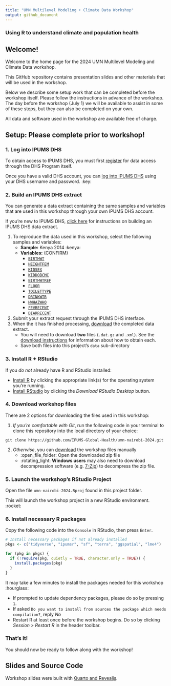 ```yaml
---
title: "UMN Multilevel Modeling + Climate Data Workshop"
output: github_document
---
```


### Using R to understand climate and population health

## Welcome!

Welcome to the home page for the 2024 UMN Multilevel Modeling and Climate
Data workshop.

This GitHub repository contains presentation slides and other materials
that will be used in the workshop.

Below we describe some setup work that can be completed before the
workshop itself. Please follow the instructions in advance of the
workshop. The day before the workshop (July 1) we will be available to
assist in some of these steps, but they can also be completed on your
own.

All data and software used in the workshop are available free of charge.

## Setup: Please complete prior to workshop!

### 1. Log into IPUMS DHS

To obtain access to IPUMS DHS, you must first 
[register](https://dhsprogram.com/data/new-user-registration.cfm) for data 
access through the DHS Program itself.

Once you have a valid DHS account, you can 
[log into IPUMS DHS](https://www.idhsdata.org/idhs-action/users/login) using 
your DHS username and password. :key:

### 2. Build an IPUMS DHS extract

You can generate a data extract containing the same samples and variables that
are used in this workshop through your own IPUMS DHS account.

If you're new to IPUMS DHS, 
[click here](https://www.idhsdata.org/idhs/user_guide.shtml) for
instructions on building an IPUMS DHS data extract.

1. To reproduce the data used in this workshop, select the following samples and 
variables:
    -   **Sample:** Kenya 2014 :kenya:
    -   **Variables:** (CONFIRM)
        -   [`BIRTHWT`](`r ipumsr::ipums_website("dhs", launch = FALSE, var = "BIRTHWT")`)
        -   [`HEIGHTFEM`](`r ipumsr::ipums_website("dhs", launch = FALSE, var = "HEIGHTFEM")`)
        -   [`KIDSEX`](`r ipumsr::ipums_website("dhs", launch = FALSE, var = "KIDSEX")`)
        -   [`KIDDOBCMC`](`r ipumsr::ipums_website("dhs", launch = FALSE, var = "KIDDOBCMC")`)
        -   [`BIRTHWTREF`](`r ipumsr::ipums_website("dhs", launch = FALSE, var = "BIRTHWTREF")`)
        -   [`FLOOR`](`r ipumsr::ipums_website("dhs", launch = FALSE, var = "FLOOR")`)
        -   [`TOILETTYPE`](`r ipumsr::ipums_website("dhs", launch = FALSE, var = "TOILETTYPE")`)
        -   [`DRINKWTR`](`r ipumsr::ipums_website("dhs", launch = FALSE, var = "DRINKWTR")`)
        -   [`HWHAZWHO`](`r ipumsr::ipums_website("dhs", launch = FALSE, var = "HWHAZWHO")`)
        -   [`FEVRECENT`](`r ipumsr::ipums_website("dhs", launch = FALSE, var = "FEVRECENT")`)
        -   [`DIARRECENT`](`r ipumsr::ipums_website("dhs", launch = FALSE, var = "DIARRECENT")`)
2. Submit your extract request through the IPUMS DHS interface.
2. When the it has finished processing, [download](https://tech.popdata.org/dhs-research-hub/posts/2024-02-02-download-dhs-data/#download-data)
the completed data extract.
    -   You will need to download **two** files (`.dat.gz` and `.xml`). See the 
        [download instructions](https://tech.popdata.org/dhs-research-hub/posts/2024-02-02-download-dhs-data/#download-data)
        for information about how to obtain each.
    -   Save both files into this project's `data` sub-directory

### 3. Install R + RStudio

If you *do not* already have R and RStudio installed:

-   [Install R](https://cran.r-project.org/) by clicking the appropriate
    link(s) for the operating system you're running.
-   [Install RStudio](https://www.rstudio.com/products/rstudio/download/#download)
    by clicking the *Download RStudio Desktop* button.

### 4. Download workshop files

There are 2 options for downloading the files used in this workshop:

1. *If you're comfortable with Git*, run the following code in your
terminal to clone this repository into the local directory of your choice:

```
git clone https://github.com/IPUMS-Global-Health/umn-nairobi-2024.git
```

2. *Otherwise*, you can [download](https://github.com/IPUMS-Global-Health/umn-nairobi-2024/archive/refs/heads/main.zip)
the workshop files manually
    -   :open_file_folder: Open the downloaded zip file
    -   :rotating_light: **Windows users** may also need to download
        decompression software (e.g.
        [7-Zip](https://www.7-zip.org/)) to decompress the zip file.

### 5. Launch the workshop's RStudio Project

Open the file `umn-nairobi-2024.Rproj` found in this project folder.

This will launch the workshop project in a new RStudio environment. :rocket: 

### 6. Install necessary R packages

Copy the following code into the `Console` in RStudio, then press `Enter`.

```r
# Install necessary packages if not already installed 
pkgs <- c("tidyverse", "ipumsr", "sf", "terra", "ggspatial", "lme4")

for (pkg in pkgs) {
  if (!require(pkg, quietly = TRUE, character.only = TRUE)) {
    install.packages(pkg)
  }
}
```

It may take a few minutes to install the packages needed for this 
workshop :hourglass: 

  -   If prompted to update dependency packages, please do so by pressing `1`.
  -   If asked `Do you want to install from sources the package which needs compilation?`,
      reply *No*
  -   Restart R at least once before the workshop begins. Do so by 
      clicking *Session \> Restart R* in the header toolbar.

### That's it!

You should now be ready to follow along with the workshop!

## Slides and Source Code

Workshop slides
were built with [Quarto and
Revealjs](https://quarto.org/docs/presentations/revealjs/).
